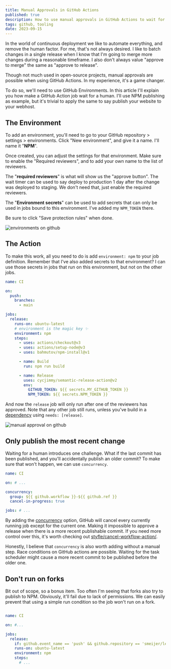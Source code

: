 ```yaml
---
title: Manual Approvals in GitHub Actions
published: true
description: How to use manual approvals in GitHub Actions to wait for a human to approve a release.
tags: github, tooling
date: 2023-09-15
---
```


In the world of continuous deployment we like to automate everything, and remove the human factor.  For me, that's not always desired. I like to batch changes in a single release when I know that I'm going to merge more changes during a reasonable timeframe. I also don't always value "approve to merge" the same as "approve to release".

Though not much used in open-source projects, manual approvals are possible when using GitHub Actions. In my experience, it's a game changer.

To do so, we'll need to use GitHub Environments. In this article I'll explain you how make a GitHub Action job wait for a human. I'll use NPM publishing as example, but it's trivial to apply the same to say publish your website to your webhost.

## The Environment

To add an environment, you'll need to go to your GitHub repository > settings > environments. Click "New environment", and give it a name. I'll name it "**NPM**".

Once created, you can adjust the settings for that environment. Make sure to enable the "Required reviewers", and to add your own name to the list of reviewers.

The "**required reviewers**" is what will show us the "approve button". The wait timer can be used to say deploy to production 1 day after the change was deployed to staging. We don't need that, just enable the required reviewers.

The "**Environment secrets**" can be used to add secrets that can only be used in jobs bound to this environment. I've added my `NPM_TOKEN` there.

Be sure to click "Save protection rules" when done.

![environments on github](/articles/manual-approvals-in-github-actions-2.png)

## The Action

To make this work, all you need to do is add `environment: npm` to your job definition. Remember that I've also added secrets to that environment? I can use those secrets in jobs that run on this environment, but not on the other jobs.

```yml
name: CI

on:
  push:
    branches:
      - main

jobs:
  release:
    runs-on: ubuntu-latest
    # environment is the magic key ✨
    environment: npm
    steps:
      - uses: actions/checkout@v3
      - uses: actions/setup-node@v3
      - uses: bahmutov/npm-install@v1

      - name: Build
        run: npm run build

      - name: Release
        uses: cycjimmy/semantic-release-action@v2
        env:
          GITHUB_TOKEN: ${{ secrets.MY_GITHUB_TOKEN }}
          NPM_TOKEN: ${{ secrets.NPM_TOKEN }}
```

And now the `release` job will only run after one of the reviewers has approved. Note that any other job still runs, unless you've build in a [dependency](https://docs.github.com/en/actions/using-workflows/workflow-syntax-for-github-actions#jobsjob_idneeds) using `needs: [release]`.

![manual approval on github](/articles/manual-approvals-in-github-actions-1.png)

## Only publish the most recent change

Waiting for a human introduces one challenge. What if the last commit has been published, and you'll accidentally publish an older commit? To make sure that won't happen, we can use `concurrency`.

```yaml
name: CI

on: # ...

concurrency:
  group: ${{ github.workflow }}-${{ github.ref }}
  cancel-in-progress: true

jobs: # ...
```

By adding the [concurrency](https://docs.github.com/en/actions/using-jobs/using-concurrency) option, GitHub will cancel every currently running job except for the current one. Making it impossible to approve a release when there is a more recent publishable commit. If you need more control over this, it's worth checking out [styfle/cancel-workflow-action/](https://github.com/styfle/cancel-workflow-action).

Honestly, I believe that `concurrency` is also worth adding without a manual step. Race conditions on GitHub actions are possible. Waiting for the task scheduler might cause a more recent commit to be published before the older one.

## Don't run on forks

Bit out of scope, so a bonus item. Too often I'm seeing that forks also try to publish to NPM. Obviously, it'll fail due to lack of permissions. We can easily prevent that using a simple run condition so the job won't run on a fork.

```yml

name: CI

on: #...

jobs:
  release:
    if: github.event_name == 'push' && github.repository == 'smeijer/leaflet-geosearch'
    runs-on: ubuntu-latest
    environment: npm
    steps:
      # ...
```

